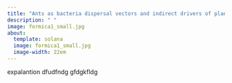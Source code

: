 ```yaml
---
title: "Ants as bacteria dispersal vectors and indirect drivers of plant health"
description: " "
image: formica1_small.jpg
about:
  template: solana
  image: formica1_small.jpg
  image-width: 22em
---
```


expalantion dfudfndg gfdgkfldg
